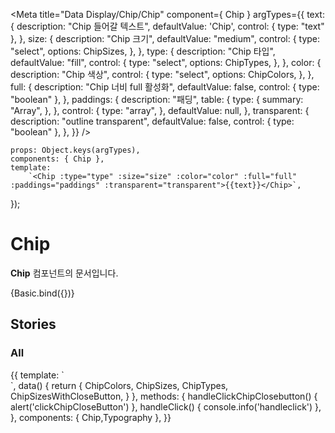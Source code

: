 
<Meta
    title="Data Display/Chip/Chip"
    component={ Chip }
    argTypes={{
        text: {
            description: "Chip 들어갈 텍스트",
            defaultValue: 'Chip',
            control: { type: "text" },
        },
        size: {
            description: "Chip 크기",
            defaultValue: "medium",
            control: {
                type: "select",
                options: ChipSizes,
            },
        },
        type: {
            description: "Chip 타입",
            defaultValue: "fill",
            control: {
                type: "select",
                options: ChipTypes,
            },
        },
        color: {
            description: "Chip 색상",
            control: {
                type: "select",
                options: ChipColors,
            },
        },
        full: {
            description: "Chip 너비 full 활성화",
            defaultValue: false,
            control: { type: "boolean" },
        },
        paddings: {
              description: "패딩",
              table: {
                type: {
                  summary: "Array",
                },
              },
              control: {
                type: "array",
              },
              defaultValue: null,
        },
        transparent: {
            description: "outline transparent",
            defaultValue: false,
            control: { type: "boolean" },
        },
    }}
/>

    props: Object.keys(argTypes),
    components: { Chip },
    template:
        `<Chip :type="type" :size="size" :color="color" :full="full" :paddings="paddings" :transparent="transparent">{{text}}</Chip>`,
});

# Chip

**Chip** 컴포넌트의 문서입니다.

<Story name="Basic" height="100px">
    {Basic.bind({})}
</Story>

<ArgsTable story="Basic" />


## Stories
### All
<Canvas>
    <Story name="All" height="100px">
        {{
            template: `
                <div>
                    <template v-for="(type, index) in ChipTypes">
                        <div class="mb-28">
                            <template v-for="(color, index) in ChipColors">
                                <div class="flex">
                                    <div class="flex-row mr-30 mb-8">
                                        <template v-for="(size, index) in ChipSizes">
                                            <Chip :type="type" :color="color" :size="size" class="mr-8">Chip</Chip>
                                        </template>
                                        <template v-if="type === 'fill'">
                                          <template v-for="(size, index) in ChipSizesWithCloseButton">
                                            <Chip :type="type" :color="color" :size="size" with-close-button class="mr-8" @clickCloseButton="handleClickChipClosebutton" @click="handleClick">Chip</Chip>
                                          </template>
                                        </template>
                                    </div>
                                </div>
                            </template>
                        </div>
                    </template>
                </div>
            `,
            data() {
                return {
                    ChipColors,
                    ChipSizes,
                    ChipTypes,
                    ChipSizesWithCloseButton,
                }
            },
            methods: {
                handleClickChipClosebutton() {
                    alert('clickChipCloseButton')
                },
                handleClick() {
                    console.info('handleclick')
                },
            },
            components: { Chip,Typography },
        }}
    </Story>
</Canvas>

